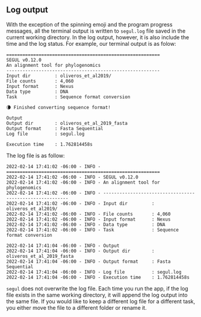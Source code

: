 ## Log output

With the exception of the spinning emoji and the program progress messages, all the terminal output is written to `segul.log` file saved in the current working directory. In the log output, however, it is also include the time and the log status. For example, our terminal output is as folow:

```Text
=========================================================
SEGUL v0.12.0
An alignment tool for phylogenomics
---------------------------------------------------------
Input dir         : oliveros_et_al2019/
File counts       : 4,060
Input format      : Nexus
Data type         : DNA
Task              : Sequence format conversion

🌘 Finished converting sequence format!

Output
Output dir        : oliveros_et_al_2019_fasta
Output format     : Fasta Sequential
Log file          : segul.log

Execution time    : 1.762814458s
```

The log file is as follow:

```Text
2022-02-14 17:41:02 -06:00 - INFO - =========================================================
2022-02-14 17:41:02 -06:00 - INFO - SEGUL v0.12.0
2022-02-14 17:41:02 -06:00 - INFO - An alignment tool for phylogenomics
2022-02-14 17:41:02 -06:00 - INFO - ---------------------------------------------------------
2022-02-14 17:41:02 -06:00 - INFO - Input dir         : oliveros_et_al2019/
2022-02-14 17:41:02 -06:00 - INFO - File counts       : 4,060
2022-02-14 17:41:02 -06:00 - INFO - Input format      : Nexus
2022-02-14 17:41:02 -06:00 - INFO - Data type         : DNA
2022-02-14 17:41:02 -06:00 - INFO - Task              : Sequence format conversion

2022-02-14 17:41:04 -06:00 - INFO - Output
2022-02-14 17:41:04 -06:00 - INFO - Output dir        : oliveros_et_al_2019_fasta
2022-02-14 17:41:04 -06:00 - INFO - Output format     : Fasta Sequential
2022-02-14 17:41:04 -06:00 - INFO - Log file          : segul.log
2022-02-14 17:41:04 -06:00 - INFO - Execution time    : 1.762814458s
```

`segul` does not overwrite the log file. Each time you run the app, if the log file exists in the same working directory, it will append the log output into the same file. If you would like to keep a different log file for a different task, you either move the file to a different folder or rename it.
